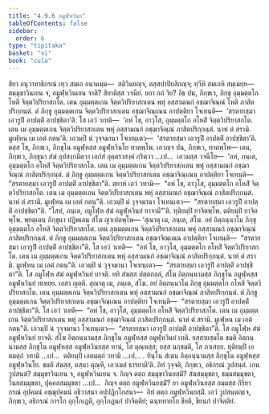 ```yaml
---
title: "4.9.6 อมูฬฺหวินย"
tableOfContents: false
sidebar:
  order: 6
type: "tipitaka"
basket: "vi"
book: "cula"
---
```



<DynamicBreadcrumb />

<Division number="237" book="cula">

<Paragraph number="974" book="cula">
สิยา อนุวาทาธิกรณํ เทฺว สมเถ อนาคมฺม—  สติวินยญฺจ, ตสฺสปาปิยสิกญฺจ; ทฺวีหิ สมเถหิ สมฺเมยฺย—  สมฺมุขาวินเยน จ, อมูฬฺหวินเยน จาติ? สิยาติสฺส วจนียํ. ยถา กถํ วิย? อิธ ปน, ภิกฺขเว, ภิกฺขุ อุมฺมตฺตโก โหติ จิตฺตวิปริยาสกโต. เตน อุมฺมตฺตเกน จิตฺตวิปริยาสกเตน พหุํ อสฺสามณกํ อชฺฌาจิณฺณํ โหติ ภาสิตปริกฺกนฺตํ. ตํ ภิกฺขู อุมฺมตฺตเกน จิตฺตวิปริยาสกเตน อชฺฌาจิณฺเณน อาปตฺติยา โจเทนฺติ—  ‘สรตายสฺมา เอวรูปิํ อาปตฺติํ อาปชฺชิตา’ติ. โส เอวํ วเทติ—  ‘อหํ โข, อาวุโส, อุมฺมตฺตโก อโหสิํ จิตฺตวิปริยาสกโต. เตน เม อุมฺมตฺตเกน จิตฺตวิปริยาสกเตน พหุํ อสฺสามณกํ อชฺฌาจิณฺณํ ภาสิตปริกฺกนฺตํ. นาหํ ตํ สรามิ. มูเฬฺหน เม เอตํ กตนฺ’ติ. เอวมฺปิ นํ วุจฺจมานา โจเทนฺเตว—  ‘สรตายสฺมา เอวรูปิํ อาปตฺติํ อาปชฺชิตา’ติ. ตสฺส โข, ภิกฺขเว, ภิกฺขุโน อมูฬฺหสฺส อมูฬฺหวินโย ทาตพฺโพ. เอวญฺจ ปน, ภิกฺขเว, ทาตพฺโพ—
</Paragraph>

<Paragraph number="975" book="cula">
เตน, ภิกฺขเว, ภิกฺขุนา สํฆํ อุปสงฺกมิตฺวา เอกํสํ อุตฺตราสงฺคํ กริตฺวา …เป…  เอวมสฺส วจนีโย—  ‘อหํ, ภนฺเต, อุมฺมตฺตโก อโหสิํ จิตฺตวิปริยาสกโต. เตน เม อุมฺมตฺตเกน จิตฺตวิปริยาสกเตน พหุํ อสฺสามณกํ อชฺฌาจิณฺณํ ภาสิตปริกฺกนฺตํ. มํ ภิกฺขู อุมฺมตฺตเกน จิตฺตวิปริยาสกเตน อชฺฌาจิณฺเณน อาปตฺติยา โจเทนฺติ—  “สรตายสฺมา เอวรูปิํ อาปตฺติํ อาปชฺชิตา”ติ. ตฺยาหํ เอวํ วทามิ—  “อหํ โข, อาวุโส, อุมฺมตฺตโก อโหสิํ จิตฺตวิปริยาสกโต. เตน เม อุมฺมตฺตเกน จิตฺตวิปริยาสกเตน พหุํ อสฺสามณกํ อชฺฌาจิณฺณํ ภาสิตปริกฺกนฺตํ. นาหํ ตํ สรามิ. มูเฬฺหน เม เอตํ กตนฺ”ติ. เอวมฺปิ มํ วุจฺจมานา โจเทนฺเตว—  “สรตายสฺมา เอวรูปิํ อาปตฺติํ อาปชฺชิตา”ติ. “โสหํ, ภนฺเต, อมูโฬฺห สํฆํ อมูฬฺหวินยํ ยาจามี”’ติ. ทุติยมฺปิ ยาจิตพฺโพ. ตติยมฺปิ ยาจิตพฺโพ. พฺยตฺเตน ภิกฺขุนา ปฏิพเลน สํโฆ ญาเปตพฺโพ—
</Paragraph>

<Paragraph number="976" book="cula">
‘สุณาตุ เม, ภนฺเต, สํโฆ. อยํ อิตฺถนฺนาโม ภิกฺขุ อุมฺมตฺตโก อโหสิ จิตฺตวิปริยาสกโต. เตน อุมฺมตฺตเกน จิตฺตวิปริยาสกเตน พหุํ อสฺสามณกํ อชฺฌาจิณฺณํ ภาสิตปริกฺกนฺตํ. ตํ ภิกฺขู อุมฺมตฺตเกน จิตฺตวิปริยาสกเตน อชฺฌาจิณฺเณน อาปตฺติยา โจเทนฺติ—  “สรตายสฺมา เอวรูปิํ อาปตฺติํ อาปชฺชิตา”ติ. โส เอวํ วเทติ—  “อหํ โข, อาวุโส, อุมฺมตฺตโก อโหสิํ จิตฺตวิปริยาสกโต. เตน เม อุมฺมตฺตเกน จิตฺตวิปริยาสกเตน พหุํ อสฺสามณกํ อชฺฌาจิณฺณํ ภาสิตปริกฺกนฺตํ. นาหํ ตํ สรามิ. มูเฬฺหน เม เอตํ กตนฺ”ติ. เอวมฺปิ นํ วุจฺจมานา โจเทนฺเตว—  “สรตายสฺมา เอวรูปิํ อาปตฺติํ อาปชฺชิตา”ติ. โส อมูโฬฺห สํฆํ อมูฬฺหวินยํ ยาจติ. ยทิ สํฆสฺส ปตฺตกลฺลํ, สํโฆ อิตฺถนฺนามสฺส ภิกฺขุโน อมูฬฺหสฺส อมูฬฺหวินยํ ทเทยฺย. เอสา ญตฺติ.
</Paragraph>

<Paragraph number="977" book="cula">
สุณาตุ เม, ภนฺเต, สํโฆ. อยํ อิตฺถนฺนาโม ภิกฺขุ อุมฺมตฺตโก อโหสิ จิตฺตวิปริยาสกโต. เตน อุมฺมตฺตเกน จิตฺตวิปริยาสกเตน พหุํ อสฺสามณกํ อชฺฌาจิณฺณํ ภาสิตปริกฺกนฺตํ. ตํ ภิกฺขู อุมฺมตฺตเกน จิตฺตวิปริยาสกเตน อชฺฌาจิณฺเณน อาปตฺติยา โจเทนฺติ—  “สรตายสฺมา เอวรูปิํ อาปตฺติํ อาปชฺชิตา”ติ. โส เอวํ วเทติ—  “อหํ โข, อาวุโส, อุมฺมตฺตโก อโหสิํ จิตฺตวิปริยาสกโต. เตน เม อุมฺมตฺตเกน จิตฺตวิปริยาสกเตน พหุํ อสฺสามณกํ อชฺฌาจิณฺณํ ภาสิตปริกฺกนฺตํ. นาหํ ตํ สรามิ. มูเฬฺหน เม เอตํ กตนฺ”ติ. เอวมฺปิ นํ วุจฺจมานา โจเทนฺเตว—  “สรตายสฺมา เอวรูปิํ อาปตฺติํ อาปชฺชิตา”ติ. โส อมูโฬฺห สํฆํ อมูฬฺหวินยํ ยาจติ. สํโฆ อิตฺถนฺนามสฺส ภิกฺขุโน อมูฬฺหสฺส อมูฬฺหวินยํ เทติ. ยสฺสายสฺมโต ขมติ อิตฺถนฺนามสฺส ภิกฺขุโน อมูฬฺหสฺส อมูฬฺหวินยสฺส ทานํ, โส ตุณฺหสฺส; ยสฺส นกฺขมติ, โส ภาเสยฺย.
</Paragraph>

<Paragraph number="978" book="cula">
ทุติยมฺปิ เอตมตฺถํ วทามิ …เป…  ตติยมฺปิ เอตมตฺถํ วทามิ …เป… .
</Paragraph>

<Paragraph number="979" book="cula">
ทินฺโน สํเฆน อิตฺถนฺนามสฺส ภิกฺขุโน อมูฬฺหสฺส อมูฬฺหวินโย. ขมติ สํฆสฺส, ตสฺมา ตุณฺหี, เอวเมตํ ธารยามี’ติ.
</Paragraph>

<Paragraph number="980" book="cula">
อิทํ วุจฺจติ, ภิกฺขเว, อธิกรณํ วูปสนฺตํ. เกน วูปสนฺตํ? สมฺมุขาวินเยน จ, อมูฬฺหวินเยน จ. กิญฺจ ตตฺถ สมฺมุขาวินยสฺมิํ? สํฆสมฺมุขตา, ธมฺมสมฺมุขตา, วินยสมฺมุขตา, ปุคฺคลสมฺมุขตา …เป…  กิญฺจ ตตฺถ อมูฬฺหวินยสฺมิํ? ยา อมูฬฺหวินยสฺส กมฺมสฺส กิริยา กรณํ อุปคมนํ อชฺฌุปคมนํ อธิวาสนา อปฺปฏิกฺโกสนา—  อิทํ ตตฺถ อมูฬฺหวินยสฺมิํ. เอวํ วูปสนฺตญฺเจ, ภิกฺขเว, อธิกรณํ การโก อุกฺโกเฏติ, อุกฺโกฏนกํ ปาจิตฺติยํ; ฉนฺททายโก ขียติ, ขียนกํ ปาจิตฺติยํ.
</Paragraph>
</Division>
